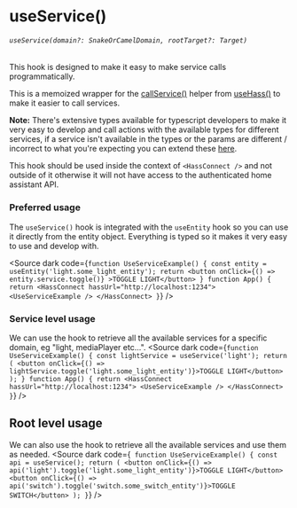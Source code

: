 
<Meta title="HOOKS/useService" />

# useService()
###### `useService(domain?: SnakeOrCamelDomain, rootTarget?: Target)`
This hook is designed to make it easy to make service calls programmatically.

This is a memoized wrapper for the [callService()](/docs/hooks-usehass-callservice--docs) helper from [useHass()](/docs/hooks-usehass--docs) to make it
easier to call services.

**Note:** There's extensive types available for typescript developers to make it very easy to develop and call actions with the available types for different
services, if a service isn't available in the types or the params are different / incorrect to what you're expecting you can extend these [here](/docs/advanced-extend-api--docs).

This hook should be used inside the context of `<HassConnect />` and not outside of it otherwise it will not have access to
the authenticated home assistant API.

### Preferred usage
The `useService()` hook is integrated with the `useEntity` hook so you can use it directly from the entity object.
Everything is typed so it makes it very easy to use and develop with.

<Source dark code={`
function UseServiceExample() {
  const entity = useEntity('light.some_light_entity');
  return <button onClick={() => entity.service.toggle()} >TOGGLE LIGHT</button>
}
function App() {
  return <HassConnect hassUrl="http://localhost:1234">
    <UseServiceExample />
  </HassConnect>
}
`} />

### Service level usage
We can use the hook to retrieve all the available services for a specific domain, eg "light, mediaPlayer etc...".
<Source dark code={`
function UseServiceExample() {
  const lightService = useService('light');
  return (
    <button onClick={() => lightService.toggle('light.some_light_entity')}>TOGGLE LIGHT</button>
  );
}
function App() {
  return <HassConnect hassUrl="http://localhost:1234">
    <UseServiceExample />
  </HassConnect>
}
`} />

## Root level usage
We can also use the hook to retrieve all the available services and use them as needed.
<Source dark code={`
function UseServiceExample() {
  const api = useService();
  return (
    <button onClick={() => api('light').toggle('light.some_light_entity')}>TOGGLE LIGHT</button>
    <button onClick={() => api('switch').toggle('switch.some_switch_entity')}>TOGGLE SWITCH</button>
  );
}`} />
